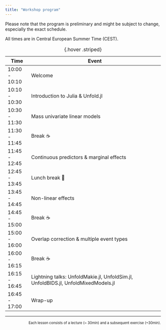 ```yaml
---
title: "Workshop program"
---
```


::: {.callout-note}
Please note that the program is preliminary and might be subject to change, especially the exact schedule.
:::

All times are in Central European Summer Time (CEST).

| Time          | Event                                                                              |
|---------------|------------------------------------------------------------------------------------|
| 10:00 - 10:10 | Welcome                                                                            |
| 10:10 - 10:30 | Introduction to Julia & Unfold.jl                                                  |
| 10:30 - 11:30 | Mass univariate linear models                                                      |
| 11:30 - 11:45 | Break ☕                                                                            |
| 11:45 - 12:45 | Continuous predictors & marginal effects                                           |
| 12:45 - 13:45 | Lunch break 🥙                                                                     |
| 13:45 - 14:45 | Non-linear effects                                                                 |
| 14:45 - 15:00 | Break ☕                                                                            |
| 15:00 - 16:00 | Overlap correction & multiple event types                                          |
| 16:00 - 16:15 | Break ☕                                                                            |
| 16:15 - 16:45 | Lightning talks: UnfoldMakie.jl, UnfoldSim.jl, UnfoldBIDS.jl, UnfoldMixedModels.jl |
| 16:45 - 17:00 | Wrap-up                                                                            |

: {.hover .striped}

---
::: {style="font-size: 80%; text-align: right;"}
Each lesson consists of a lecture (~ 30min) and a subsequent exercise (~30min).
:::